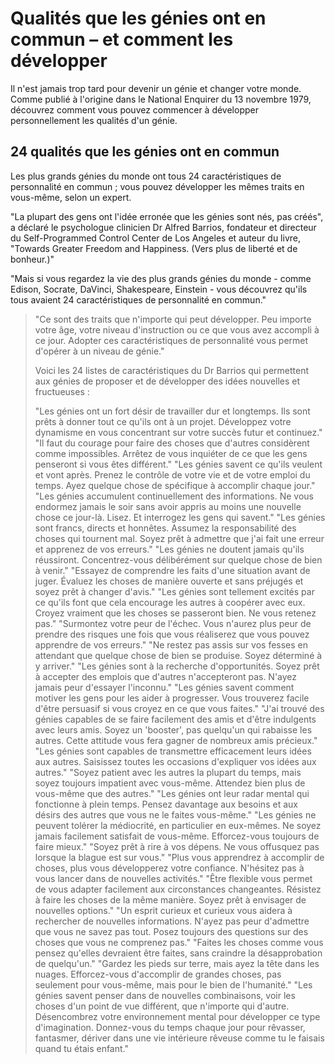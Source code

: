 <TraitsMenu />

# Qualités que les génies ont en commun – et comment les développer

Il n'est jamais trop tard pour devenir un génie et changer votre monde. Comme publié à l'origine dans le National Enquirer du 13 novembre 1979, découvrez comment vous pouvez commencer à développer personnellement les qualités d'un génie.

## 24 qualités que les génies ont en commun

Les plus grands génies du monde ont tous 24 caractéristiques de personnalité en commun ; vous pouvez développer les mêmes traits en vous-même, selon un expert.

"La plupart des gens ont l'idée erronée que les génies sont nés, pas créés", a déclaré le psychologue clinicien Dr Alfred Barrios, fondateur et directeur du Self-Programmed Control Center de Los Angeles et auteur du livre, "Towards Greater Freedom and Happiness. (Vers plus de liberté et de bonheur.)"

"Mais si vous regardez la vie des plus grands génies du monde - comme Edison, Socrate, DaVinci, Shakespeare, Einstein - vous découvrez qu'ils tous avaient 24 caractéristiques de personnalité en commun."

<Blockquote
  content='. . . Et vous pouvez aussi les développer,'
  author='Déclare un expert'
/>

"Ce sont des traits que n'importe qui peut développer. Peu importe votre âge, votre niveau d'instruction ou ce que vous avez accompli à ce jour. Adopter ces caractéristiques de personnalité vous permet d'opérer à un niveau de génie."

Voici les 24 listes de caractéristiques du Dr Barrios qui permettent aux génies de proposer et de développer des idées nouvelles et fructueuses :

<Trait language='fr' number='1' name='Énergie'>
  "Les génies ont un fort désir de travailler dur et longtemps. Ils sont prêts à
  donner tout ce qu'ils ont à un projet. Développez votre dynamisme en vous
  concentrant sur votre succès futur et continuez."
</Trait>
<Trait language='fr' number='2' name='Courage'>
  "Il faut du courage pour faire des choses que d'autres considèrent comme
  impossibles. Arrêtez de vous inquiéter de ce que les gens penseront si vous
  êtes différent."
</Trait>
<Trait language='fr' number='3' name='Dévouement aux objectifs'>
  "Les génies savent ce qu'ils veulent et vont après. Prenez le contrôle de
  votre vie et de votre emploi du temps. Ayez quelque chose de spécifique à
  accomplir chaque jour."
</Trait>
<Trait language='fr' number='4' name='Connaissance'>
  "Les génies accumulent continuellement des informations. Ne vous endormez
  jamais le soir sans avoir appris au moins une nouvelle chose ce jour-là.
  Lisez. Et interrogez les gens qui savent."
</Trait>
<Trait language='fr' number='5' name='Honnêteté'>
  "Les génies sont francs, directs et honnêtes. Assumez la responsabilité des
  choses qui tournent mal. Soyez prêt à admettre que j'ai fait une erreur et
  apprenez de vos erreurs."
</Trait>
<Trait language='fr' number='6' name='Optimisme'>
  "Les génies ne doutent jamais qu'ils réussiront. Concentrez-vous délibérément
  sur quelque chose de bien à venir."
</Trait>
<Trait language='fr' number='7' name='Capacité à juger'>
  "Essayez de comprendre les faits d'une situation avant de juger. Évaluez les
  choses de manière ouverte et sans préjugés et soyez prêt à changer d'avis."
</Trait>
<Trait language='fr' number='8' name='Enthousiasme'>
  "Les génies sont tellement excités par ce qu'ils font que cela encourage les
  autres à coopérer avec eux. Croyez vraiment que les choses se passeront bien.
  Ne vous retenez pas."
</Trait>
<Trait language='fr' number='9' name='Volonté de prendre des risques'>
  "Surmontez votre peur de l'échec. Vous n'aurez plus peur de prendre des
  risques une fois que vous réaliserez que vous pouvez apprendre de vos
  erreurs."
</Trait>
<Trait language='fr' number='10' name='Dynamisme'>
  "Ne restez pas assis sur vos fesses en attendant que quelque chose de bien se
  produise. Soyez déterminé à y arriver."
</Trait>
<Trait language='fr' number='11' name='Initiative'>
  "Les génies sont à la recherche d'opportunités. Soyez prêt à accepter des
  emplois que d'autres n'accepteront pas. N'ayez jamais peur d'essayer
  l'inconnu."
</Trait>
<Trait language='fr' number='12' name='Persuasion'>
  "Les génies savent comment motiver les gens pour les aider à progresser. Vous
  trouverez facile d'être persuasif si vous croyez en ce que vous faites."
</Trait>
<Trait language='fr' number='13' name='Extravertie'>
  "J'ai trouvé des génies capables de se faire facilement des amis et d'être
  indulgents avec leurs amis. Soyez un 'booster', pas quelqu'un qui rabaisse les
  autres. Cette attitude vous fera gagner de nombreux amis précieux."
</Trait>
<Trait language='fr' number='14' name='Capacité à communiquer'>
  "Les génies sont capables de transmettre efficacement leurs idées aux autres.
  Saisissez toutes les occasions d'expliquer vos idées aux autres."
</Trait>
<Trait language='fr' number='15' name='Patience'>
  "Soyez patient avec les autres la plupart du temps, mais soyez toujours
  impatient avec vous-même. Attendez bien plus de vous-même que des autres."
</Trait>
<Trait language='fr' number='16' name='Perception'>
  "Les génies ont leur radar mental qui fonctionne à plein temps. Pensez
  davantage aux besoins et aux désirs des autres que vous ne le faites
  vous-même."
</Trait>
<Trait language='fr' number='17' name='Perfectionnisme'>
  "Les génies ne peuvent tolérer la médiocrité, en particulier en eux-mêmes. Ne
  soyez jamais facilement satisfait de vous-même. Efforcez-vous toujours de
  faire mieux."
</Trait>
<Trait language='fr' number='18' name="Le sens de l'humour">
  "Soyez prêt à rire à vos dépens. Ne vous offusquez pas lorsque la blague est
  sur vous."
</Trait>
<Trait language='fr' number='19' name='Polyvalence'>
  "Plus vous apprendrez à accomplir de choses, plus vous développerez votre
  confiance. N'hésitez pas à vous lancer dans de nouvelles activités."
</Trait>
<Trait language='fr' number='20' name='Adaptabilité'>
  "Être flexible vous permet de vous adapter facilement aux circonstances
  changeantes. Résistez à faire les choses de la même manière. Soyez prêt à
  envisager de nouvelles options."
</Trait>
<Trait language='fr' number='21' name='Curiosité'>
  "Un esprit curieux et curieux vous aidera à rechercher de nouvelles
  informations. N'ayez pas peur d'admettre que vous ne savez pas tout. Posez
  toujours des questions sur des choses que vous ne comprenez pas."
</Trait>
<Trait language='fr' number='22' name='Individualisme'>
  "Faites les choses comme vous pensez qu'elles devraient être faites, sans
  craindre la désapprobation de quelqu'un."
</Trait>
<Trait language='fr' number='23' name='Idéalisme'>
  "Gardez les pieds sur terre, mais ayez la tête dans les nuages. Efforcez-vous
  d'accomplir de grandes choses, pas seulement pour vous-même, mais pour le bien
  de l'humanité."
</Trait>
<Trait language='fr' number='24' name='Imagination'>
  "Les génies savent penser dans de nouvelles combinaisons, voir les choses d'un
  point de vue différent, que n'importe qui d'autre. Désencombrez votre
  environnement mental pour développer ce type d'imagination. Donnez-vous du
  temps chaque jour pour rêvasser, fantasmer, dériver dans une vie intérieure
  rêveuse comme tu le faisais quand tu étais enfant."
</Trait>
